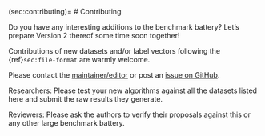 (sec:contributing)=
# Contributing


Do you have any interesting additions to the benchmark battery?
Let's prepare Version 2 thereof some time soon together!

Contributions of new datasets and/or label vectors
following the {ref}`sec:file-format` are warmly welcome.

Please contact the [maintainer/editor](https://www.gagolewski.com)
or post an
[issue on GitHub](https://github.com/gagolews/clustering-benchmarks/issues).




Researchers: Please test your new algorithms against all the datasets
listed here and submit the raw results they generate.

Reviewers: Please ask the authors to verify their
proposals against this or any other large benchmark battery.


